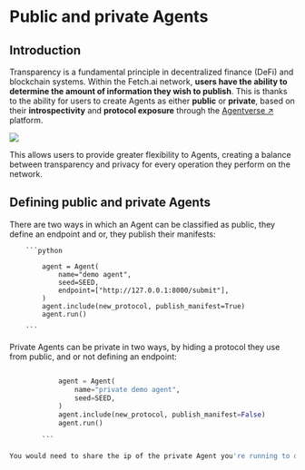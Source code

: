 
# Public and private Agents

## Introduction

Transparency is a fundamental principle in decentralized finance (DeFi) and blockchain systems. Within the Fetch.ai network, **users have the ability to determine the amount of information they wish to publish**. This is thanks to the ability for users to create Agents as either **public** or **private**, based on their **introspectivity** and **protocol exposure** through the [Agentverse ↗️](/concepts/agent-services/agentverse-intro) platform.

![](src/images/concepts/ai-agents/public_and_private_agents.png)

This allows users to provide greater flexibility to Agents, creating a balance between transparency and privacy for every operation they perform on the network.

## Defining public and private Agents


There are two ways in which an Agent can be classified as public, they define an endpoint and or, they publish their manifests:

        ```python

            agent = Agent(
                name="demo agent",
                seed=SEED,
                endpoint=["http://127.0.0.1:8000/submit"],
            )
            agent.include(new_protocol, publish_manifest=True)
            agent.run()

        ```

Private Agents can be private in two ways, by hiding a protocol they use from public, and or not defining an endpoint:

```python

            agent = Agent(
                name="private demo agent",
                seed=SEED,
            )
            agent.include(new_protocol, publish_manifest=False)
            agent.run()

        ```

You would need to share the ip of the private Agent you're running to other Agent you're communicating with.

